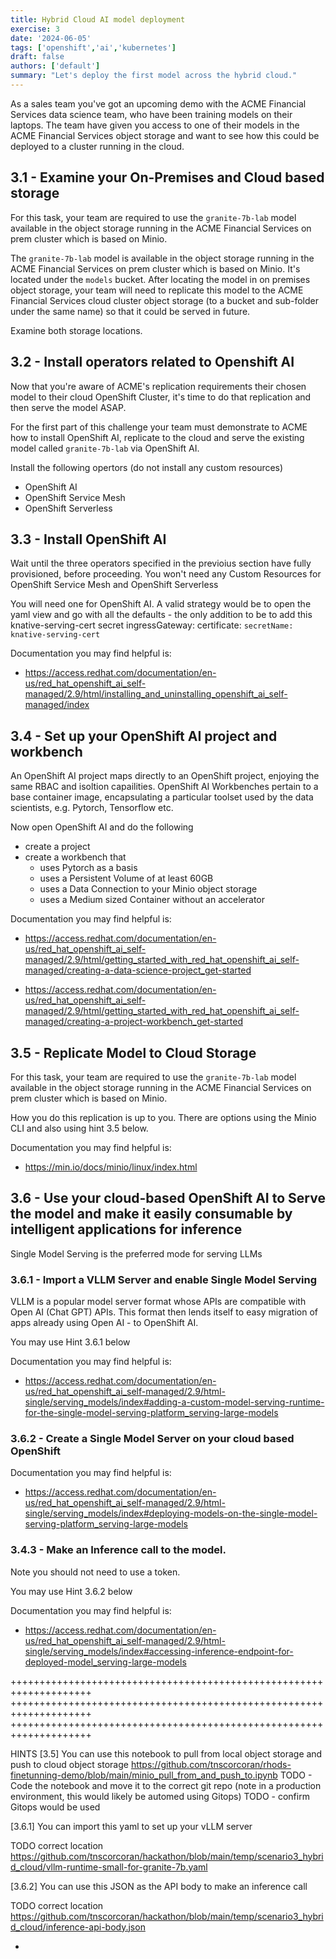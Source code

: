 ```yaml
---
title: Hybrid Cloud AI model deployment
exercise: 3
date: '2024-06-05'
tags: ['openshift','ai','kubernetes']
draft: false
authors: ['default']
summary: "Let's deploy the first model across the hybrid cloud."
---
```


As a sales team you've got an upcoming demo with the ACME Financial Services data science team, who have been training models on their laptops.
The team have given you access to one of their models in the ACME Financial Services object storage and want to see how this could be deployed to a cluster running in the cloud.

## 3.1 - Examine your On-Premises and Cloud based storage

For this task, your team are required to use the `granite-7b-lab` model available in the object storage running in the ACME Financial Services on prem cluster which is based on Minio.

The `granite-7b-lab` model is available in the object storage running in the ACME Financial Services on prem cluster which is based on Minio. It's located under the `models` bucket.
After locating the model in on premises object storage, your team will need to replicate this model to the ACME Financial Services cloud cluster object storage (to a bucket and sub-folder under the same name) so that it could be served in future.

Examine both storage locations.

## 3.2 - Install  operators related to Openshift AI 

Now that you're aware of ACME's replication requirements their chosen model to their cloud OpenShift Cluster, it's time to do that replication and then serve the model ASAP.

For the first part of this challenge your team must demonstrate to ACME how to install OpenShift AI, replicate to the cloud and serve the existing model called `granite-7b-lab` via OpenShift AI.

Install the following opertors (do not install any custom resources)
- OpenShift AI
- OpenShift Service Mesh
- OpenShift Serverless


## 3.3 - Install OpenShift AI
Wait until the three operators specified in the previoius section have fully provisioned, before proceeding.
You won't need any Custom Resources for OpenShift Service Mesh and OpenShift Serverless

You will need one for OpenShift AI. A valid strategy would be to open the yaml view and go with all the defaults - the only addition to be to add this knative-serving-cert secret
        ingressGateway:
          certificate:
            `secretName: knative-serving-cert`

Documentation you may find helpful is:
- https://access.redhat.com/documentation/en-us/red_hat_openshift_ai_self-managed/2.9/html/installing_and_uninstalling_openshift_ai_self-managed/index



## 3.4 - Set up your OpenShift AI project and workbench

An OpenShift AI project maps directly to an OpenShift project, enjoying the same RBAC and isoltion capailities.
OpenShift AI Workbenches pertain to a base container image, encapsulating a particular toolset used by the data scientists, e.g. Pytorch, Tensorflow etc.

Now open OpenShift AI and do the following
- create a project
- create a workbench that 
  - uses Pytorch as a basis
  - uses a Persistent Volume of at least 60GB 
  - uses a Data Connection to your Minio object storage
  - uses a Medium sized Container without an accelerator


Documentation you may find helpful is:

- https://access.redhat.com/documentation/en-us/red_hat_openshift_ai_self-managed/2.9/html/getting_started_with_red_hat_openshift_ai_self-managed/creating-a-data-science-project_get-started

- https://access.redhat.com/documentation/en-us/red_hat_openshift_ai_self-managed/2.9/html/getting_started_with_red_hat_openshift_ai_self-managed/creating-a-project-workbench_get-started




## 3.5 - Replicate Model to Cloud Storage

For this task, your team are required to use the `granite-7b-lab` model available in the object storage running in the ACME Financial Services on prem cluster which is based on Minio.

How you do this replication is up to you. There are options using the Minio CLI and also using hint 3.5 below.

Documentation you may find helpful is:
- https://min.io/docs/minio/linux/index.html




## 3.6 - Use your cloud-based OpenShift AI to Serve the model and make it easily consumable by intelligent applications for inference
Single Model Serving is the preferred mode for serving LLMs

### 3.6.1 - Import a VLLM Server and enable Single Model Serving
VLLM is a popular model server format whose APIs are compatible with Open AI (Chat GPT) APIs. This format then lends itself to easy migration of apps already using Open AI - to OpenShift AI.

You may use Hint 3.6.1 below

Documentation you may find helpful is:
- https://access.redhat.com/documentation/en-us/red_hat_openshift_ai_self-managed/2.9/html-single/serving_models/index#adding-a-custom-model-serving-runtime-for-the-single-model-serving-platform_serving-large-models


### 3.6.2 - Create a Single Model Server on your cloud based OpenShift

Documentation you may find helpful is:
- https://access.redhat.com/documentation/en-us/red_hat_openshift_ai_self-managed/2.9/html-single/serving_models/index#deploying-models-on-the-single-model-serving-platform_serving-large-models

### 3.4.3 - Make an Inference call to the model.

Note you should not need to use a token.

You may use Hint 3.6.2 below


Documentation you may find helpful is:
- https://access.redhat.com/documentation/en-us/red_hat_openshift_ai_self-managed/2.9/html-single/serving_models/index#accessing-inference-endpoint-for-deployed-model_serving-large-models



++++++++++++++++++++++++++++++++++++++++++++++++++++++++++++++++++++
++++++++++++++++++++++++++++++++++++++++++++++++++++++++++++++++++++
++++++++++++++++++++++++++++++++++++++++++++++++++++++++++++++++++++

HINTS
[3.5] You can use this notebook to pull from local object storage and push to cloud object storage
    https://github.com/tnscorcoran/rhods-finetunning-demo/blob/main/minio_pull_from_and_push_to.ipynb
    TODO - Code the notebook and move it to the correct git repo
    (note in a production environment, this would likely be automed using Gitops)
    TODO - confirm Gitops would be used

[3.6.1] You can import this yaml to set up your vLLM server

  TODO correct location
  https://github.com/tnscorcoran/hackathon/blob/main/temp/scenario3_hybrid_cloud/vllm-runtime-small-for-granite-7b.yaml

[3.6.2] You can use this JSON as the API body to make an inference call

  TODO correct location
  https://github.com/tnscorcoran/hackathon/blob/main/temp/scenario3_hybrid_cloud/inference-api-body.json





- 
